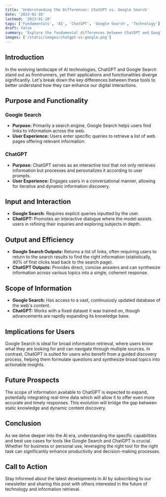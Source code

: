```yaml
---
title: 'Understanding the Differences: ChatGPT vs. Google Search'
date: '2023-01-10'
lastmod: '2023-01-10'
tags: ['Fundamentals', 'AI', 'ChatGPT', 'Google Search', 'Technology']
draft: false
summary: 'Explore the fundamental differences between ChatGPT and Google Search, two powerful AI-driven tools reshaping how we find and interact with information online.'
images: ['/static/images/chatgpt-vs-google.png']
---
```


## Introduction

In the evolving landscape of AI technologies, ChatGPT and Google Search stand out as frontrunners, yet their applications and functionalities diverge significantly. Let's break down the key differences between these tools to better understand how they can enhance our digital interactions.

## Purpose and Functionality

### Google Search
- **Purpose:** Primarily a search engine, Google Search helps users find links to information across the web.
- **User Experience:** Users enter specific queries to retrieve a list of web pages offering relevant information.

### ChatGPT
- **Purpose:** ChatGPT serves as an interactive tool that not only retrieves information but processes and personalizes it according to user prompts.
- **User Experience:** Engages users in a conversational manner, allowing for iterative and dynamic information discovery.

## Input and Interaction

- **Google Search:** Requires explicit queries inputted by the user.
- **ChatGPT:** Promotes an interactive dialogue where the model assists users in refining their inquiries and exploring subjects in depth.

## Output and Efficiency

- **Google Search Outputs:** Returns a list of links, often requiring users to return to the search results to find the right information (statistically, 40% of first clicks lead back to the search page).
- **ChatGPT Outputs:** Provides direct, concise answers and can synthesize information across various topics into a single, coherent response.

## Scope of Information

- **Google Search:** Has access to a vast, continuously updated database of the web's content.
- **ChatGPT:** Works with a fixed dataset it was trained on, though advancements are rapidly expanding its knowledge base.

## Implications for Users

Google Search is ideal for broad information retrieval, where users know what they are looking for and can navigate through multiple sources. In contrast, ChatGPT is suited for users who benefit from a guided discovery process, helping them formulate questions and synthesize broad topics into actionable insights.

## Future Prospects

The scope of information available to ChatGPT is expected to expand, potentially integrating real-time data which will allow it to offer even more accurate and timely responses. This evolution will bridge the gap between static knowledge and dynamic content discovery.

## Conclusion

As we delve deeper into the AI era, understanding the specific capabilities and best use cases for tools like Google Search and ChatGPT is crucial. Whether for business or personal use, leveraging the right tool for the right task can significantly enhance productivity and decision-making processes.

## Call to Action

Stay informed about the latest developments in AI by subscribing to our newsletter and sharing this post with others interested in the future of technology and information retrieval.
